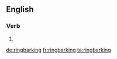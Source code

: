 ==English==

===Verb===
{{head|en}}

# {{present participle of|ringbark}}

[[de:ringbarking]]
[[fr:ringbarking]]
[[ta:ringbarking]]